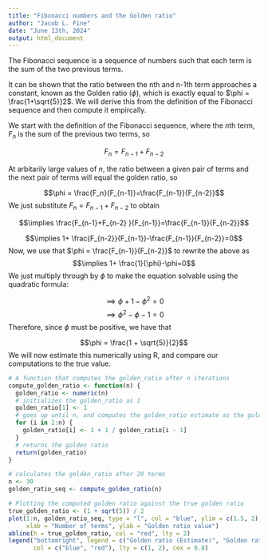 ```yaml
---
title: "Fibonacci numbers and the Golden ratio"
author: "Jacob L. Fine"
date: "June 13th, 2024"
output: html_document
---
```


The Fibonacci sequence is a sequence of numbers such that each term is the sum of the two previous terms.

It can be shown that the ratio between the nth and n-1th term approaches a constant, known as the Golden ratio ($\phi$), which is exactly equal to $\phi = \frac{1+\sqrt{5}}2$. We will derive this from the definition of the Fibonacci sequence and then compute it empircally.

We start with the definition of the Fibonacci sequence, where the $n$th term, $F_n$ is the sum of the previous two terms, so

$$F_n = F_{n-1}+F_{n-2}$$

At arbitarily large values of $n$, the ratio between a given pair of terms and the next pair of terms will equal the golden ratio, so

$$\phi =  \frac{F_n}{F_{n-1}}=\frac{F_{n-1}}{F_{n-2}}$$
We just substitute $F_n = F_{n-1}+F_{n-2}$ to obtain

$$\implies \frac{F_{n-1}+F_{n-2}
}{F_{n-1}}=\frac{F_{n-1}}{F_{n-2}}$$

$$\implies 1+ \frac{F_{n-2}}{F_{n-1}}-\frac{F_{n-1}}{F_{n-2}}=0$$
Now, we use that $\phi = \frac{F_{n-1}}{F_{n-2}}$ to rewrite the above as
$$\implies 1+ \frac{1}{\phi}-\phi=0$$
We just multiply through by $\phi$ to make the equation solvable using the quadratic formula:

$$\implies \phi + 1-\phi^2=0$$
$$\implies \phi^2 - \phi - 1=0$$
Therefore, since $\phi$ must be positive, we have that

$$\phi = \frac{1 + \sqrt{5}}{2}$$
We will now estimate this numerically using R, and compare our computations to the true value.

```r
# A function that computes the golden_ratio after n iterations
compute_golden_ratio <- function(n) {
  golden_ratio <- numeric(n)
  # initializes the golden_ratio as 1
  golden_ratio[1] <- 1
  # goes up until n, and computes the golden_ratio estimate as the golden_ratio between the current term and the previous term
  for (i in 2:n) {
    golden_ratio[i] <- 1 + 1 / golden_ratio[i - 1]
  }
  # returns the golden ratio
  return(golden_ratio)
}

# calculates the golden_ratio after 20 terms
n <- 30
golden_ratio_seq <- compute_golden_ratio(n)

# Plotting the computed golden ratio against the true golden ratio
true_golden_ratio <- (1 + sqrt(5)) / 2
plot(1:n, golden_ratio_seq, type = "l", col = "blue", ylim = c(1.5, 2), 
     xlab = "Number of terms", ylab = "Golden ratio value")
abline(h = true_golden_ratio, col = "red", lty = 2)
legend("bottomright", legend = c("Golden ratio (Estimate)", "Golden ratio (True)"), 
       col = c("blue", "red"), lty = c(1, 2), cex = 0.8)


```


